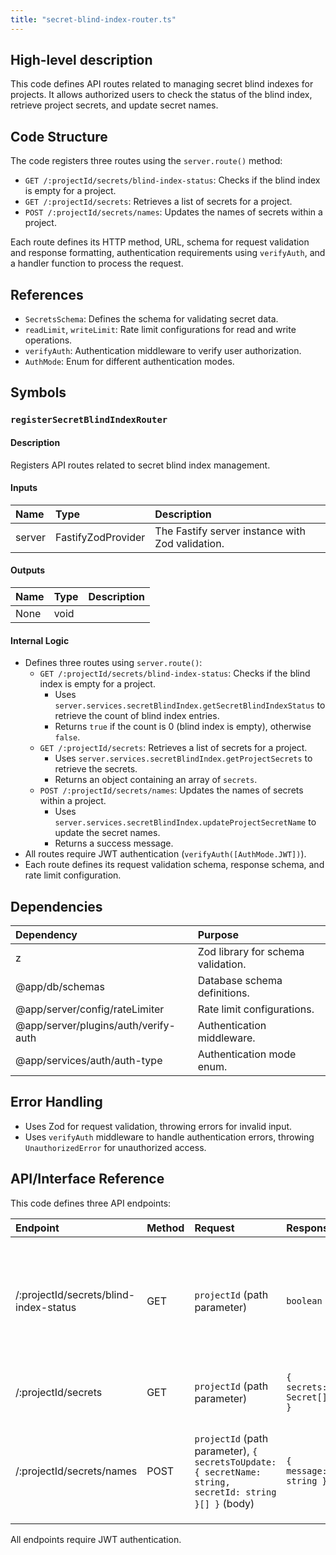 ```yaml
---
title: "secret-blind-index-router.ts"
---
```


## High-level description
This code defines API routes related to managing secret blind indexes for projects. It allows authorized users to check the status of the blind index, retrieve project secrets, and update secret names.

## Code Structure
The code registers three routes using the `server.route()` method:
- `GET /:projectId/secrets/blind-index-status`: Checks if the blind index is empty for a project.
- `GET /:projectId/secrets`: Retrieves a list of secrets for a project.
- `POST /:projectId/secrets/names`: Updates the names of secrets within a project.

Each route defines its HTTP method, URL, schema for request validation and response formatting, authentication requirements using `verifyAuth`, and a handler function to process the request.

## References
- `SecretsSchema`: Defines the schema for validating secret data.
- `readLimit`, `writeLimit`: Rate limit configurations for read and write operations.
- `verifyAuth`: Authentication middleware to verify user authorization.
- `AuthMode`: Enum for different authentication modes.

## Symbols
### `registerSecretBlindIndexRouter`
#### Description
Registers API routes related to secret blind index management.

#### Inputs
| Name | Type | Description |
|:-----|:-----|:------------|
| server | FastifyZodProvider | The Fastify server instance with Zod validation. |

#### Outputs
| Name | Type | Description |
|:-----|:-----|:------------|
| None | void |  |

#### Internal Logic
- Defines three routes using `server.route()`:
    - `GET /:projectId/secrets/blind-index-status`: Checks if the blind index is empty for a project.
        - Uses `server.services.secretBlindIndex.getSecretBlindIndexStatus` to retrieve the count of blind index entries.
        - Returns `true` if the count is 0 (blind index is empty), otherwise `false`.
    - `GET /:projectId/secrets`: Retrieves a list of secrets for a project.
        - Uses `server.services.secretBlindIndex.getProjectSecrets` to retrieve the secrets.
        - Returns an object containing an array of `secrets`.
    - `POST /:projectId/secrets/names`: Updates the names of secrets within a project.
        - Uses `server.services.secretBlindIndex.updateProjectSecretName` to update the secret names.
        - Returns a success message.
- All routes require JWT authentication (`verifyAuth([AuthMode.JWT])`).
- Each route defines its request validation schema, response schema, and rate limit configuration.

## Dependencies
| Dependency | Purpose |
|:-----------|:--------|
| z | Zod library for schema validation. |
| @app/db/schemas | Database schema definitions. |
| @app/server/config/rateLimiter | Rate limit configurations. |
| @app/server/plugins/auth/verify-auth | Authentication middleware. |
| @app/services/auth/auth-type | Authentication mode enum. |

## Error Handling
- Uses Zod for request validation, throwing errors for invalid input.
- Uses `verifyAuth` middleware to handle authentication errors, throwing `UnauthorizedError` for unauthorized access.

## API/Interface Reference
This code defines three API endpoints:

| Endpoint | Method | Request | Response | Description |
|:---------|:-------|:--------|:---------|:------------|
| /:projectId/secrets/blind-index-status | GET | `projectId` (path parameter) | `boolean` | Checks if the blind index is empty for a project. Returns `true` if empty, otherwise `false`. |
| /:projectId/secrets | GET | `projectId` (path parameter) | `{ secrets: Secret[] }` | Retrieves a list of secrets for a project. |
| /:projectId/secrets/names | POST | `projectId` (path parameter), `{ secretsToUpdate: { secretName: string, secretId: string }[] }` (body) | `{ message: string }` | Updates the names of secrets within a project. Returns a success message. |

All endpoints require JWT authentication.
